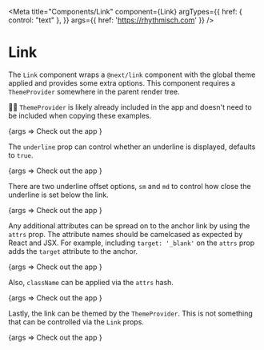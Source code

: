 
<Meta
  title="Components/Link"
  component={Link}
  argTypes={{
    href: { control: "text" },
  }}
  args={{
    href: 'https://rhythmisch.com'
  }}
/>

# Link

The `Link` component wraps a `@next/link` component with the global theme applied
and provides some extra options. This component requires a `ThemeProvider` somewhere in the parent render tree.

👋🏽 `ThemeProvider` is likely already included in the app and doesn't need to be included when copying these examples.

<Canvas>
  <Story name="Basic">
    {args =>
      <ThemeProvider>
        <Link {...args}>Check out the app</Link>
      </ThemeProvider>
    }
  </Story>
</Canvas>

The `underline` prop can control whether an underline is displayed, defaults to `true`.

<Canvas>
  <Story name="Without Underline" args={{ underline: false }}>
    {args =>
      <ThemeProvider>
        <Link {...args}>Check out the app</Link>
      </ThemeProvider>
    }
  </Story>
</Canvas>

There are two underline offset options, `sm` and `md` to control how close the underline is set below
the link.

<Canvas>
  <Story name="Underline Offset" args={{ underlineOffset: "sm" }} argTypes={{ underlineOffset: { control: { type: 'inline-radio', options: ['sm', 'md'] }}}}>
    {args =>
      <ThemeProvider>
        <Link {...args}>Check out the app</Link>
      </ThemeProvider>
    }
  </Story>
</Canvas>

Any additional attributes can be spread on to the anchor link by using the `attrs` prop.
The attribute names should be camelcased as expected by React and JSX. For example,
including `target: '_blank'` on the `attrs` prop adds the `target` attribute to the anchor.

<Canvas>
  <Story name="Custom Attributes" args={{ attrs: { target: '_blank' } }}>
    {args =>
      <ThemeProvider>
        <Link {...args}>Check out the app</Link>
      </ThemeProvider>
    }
  </Story>
</Canvas>


Also, `className` can be applied via the `attrs` hash.

<Canvas>
  <Story name="Custom Class Name" args={{ attrs: { className: 'font-extrabold' } }}>
    {args =>
      <ThemeProvider>
        <Link {...args}>Check out the app</Link>
      </ThemeProvider>
    }
  </Story>
</Canvas>

Lastly, the link can be themed by the `ThemeProvider`. This is not something that
can be controlled via the `Link` props.

<Canvas>
  <Story name="Themed by ThemeProvider">
    {args =>
      <ThemeProvider value="heroku">
        <Link {...args}>Check out the app</Link>
      </ThemeProvider>
    }
  </Story>
</Canvas>